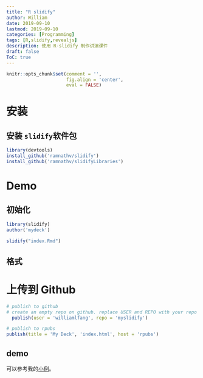 ```yaml
---
title: "R slidify"
author: William
date: 2019-09-10
lastmod: 2019-09-10
categories: [Programming]
tags: [R,slidify,revealjs]
description: 使用 R-slidify 制作讲演课件
draft: false
ToC: true
---
```


```r
knitr::opts_chunk$set(comment = '',
                      fig.align = 'center',
                      eval = FALSE)
```

# 安装

## 安装 `slidify`软件包

```R
library(devtools)
install_github('ramnathv/slidify')
install_github('ramnathv/slidifyLibraries')
```

# Demo

## 初始化

```R
library(slidify)
author('mydeck')

slidify("index.Rmd")
```

## 格式

# 上传到 Github

```R
# publish to github
# create an empty repo on github. replace USER and REPO with your repo details
  publish(user = 'williamlfang', repo = 'myslidify') 

# publish to rpubs
publish(title = 'My Deck', 'index.html', host = 'rpubs')
```

## demo
可以参考我的[小例](https://williamlfang.github.io/myslidify/)。

